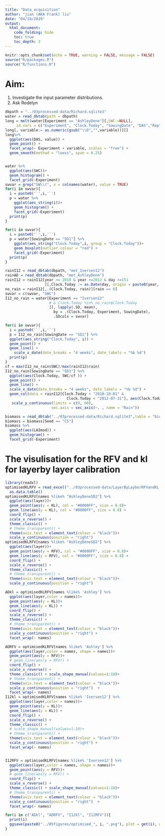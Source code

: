 ```yaml
---
title: "Data_acquisition"
author: "jian (AKA Frank) liu"
date: "04/10/2019"
output:
  html_document: 
    code_folding: hide
    toc: true
    toc_depth: 3
---
```


```r
knitr::opts_chunk$set(echo = TRUE, warning = FALSE, message = FALSE)
source("R/packages.R")
source("R/functions.R")
```

# Aim:  

1. Investigate the input parameter distributions. 
2. Ask Rodelyn

```r
dbpath = "../03processed-data/Richard.sqlite3"
water = read_dbtab(path = dbpath)
long = melt(water[Experiment == "AshleyDene"][,SWC:=NULL], 
     id.vars = c("Experiment", "Clock.Today", "SowingDate", "DAS","Rep", "Plot","Season", "Seed"),variable.factor = FALSE)
long[, variable:= as.numeric(gsub("\\D","",variable))][]
long%>% 
  ggplot(aes(DAS, value)) +
  geom_point() +
  facet_wrap(~ Experiment + variable, scales = "free") +
  geom_smooth(method = "loess", span = 0.25)
```
```r

```

```r
water %>% 
  ggplot(aes(SWC))+ 
  geom_histogram() +
  facet_grid(~Experiment)
swvar = grep("SW\\(", x = colnames(water), value = TRUE)
for(i in swvar){
  i = paste0('`',i,'`')
  p = water %>% 
    ggplot(aes_string(i))+ 
    geom_histogram() +
    facet_grid(~Experiment)
  print(p)
}

for(i in swvar){
  i = paste0('`',i,'`')
  p = water[SowingDate == "SD1"] %>% 
    ggplot(aes_string("Clock.Today",i, group = "Clock.Today"))+ 
    geom_boxplot(outlier.colour = "red") +
    facet_grid(~Experiment)
  print(p)
}
```
```r
rainI12 = read_dbtab(dbpath, "met_Iversen12")
rainAD = read_dbtab(dbpath, "met_AshleyDene")
rainI12 = rainI12[year >= 2010 & year <=2012 & day >=151
                  ][,Clock.Today := as.Date(day, origin = paste0(year, "-01-01"))]
no_rain = rainI12[,.(Clock.Today, rain)][rain == 0]
swvar = c(swvar, "SWC")
I12_no_rain = water[Experiment == "Iversen12" 
                    # & Clock.Today %in% no_rain$Clock.Today
                    ][, lapply(.SD, mean), 
                      by = .(Clock.Today, Experiment, SowingDate), 
                      .SDcols = swvar]

for(i in swvar){
  i = paste0('`',i,'`')
  p = I12_no_rain[SowingDate == "SD1"] %>% 
  ggplot(aes_string("Clock.Today", i)) +
  geom_point() +
  geom_line() +
    scale_x_date(date_breaks = "4 weeks", date_labels = "%b %d")
  print(p)
}
cf = max(I12_no_rain$SWC)/max(rainI12$rain)
I12_no_rain[SowingDate == "SD1"] %>% 
  ggplot(aes(Clock.Today, SWC/cf )) +
  geom_point() +
  geom_line() +
  scale_x_date(date_breaks = "4 weeks", date_labels = "%b %d") +
  geom_col(data = rainI12[Clock.Today > "2010-10-01" & 
                            Clock.Today < "2012-07-31"], aes(Clock.Today, rain))+
   scale_y_continuous(limits = c(0, 60), 
                     sec.axis = sec_axis(~. , name = "Rain"))

```

```r
biomass = read_dbtab("../03processed-data/Richard.sqlite3",table = "biomass")
biomass = biomass[Seed == "CS"]
biomass %>% 
  ggplot(aes(LAImod)) +
  geom_histogram() +
  facet_grid(~Experiment)
```
# The visulisation for the RFV and kl for layerby layer calibration

```r
library(readxl)
optimisedKLRFV = read_excel("../03processed-data/LayerByLayberRFVandKL.xlsx") %>% 
  as.data.table()
optimisedKLRFV[names %like% "AshleyDeneSD2"] %>% 
  ggplot(aes(layer))+
  geom_point(aes(y = KL), col = "#0000FF", size = 0.8)+ 
  geom_line(aes(y = KL), col = "#0000FF", size = 0.8) +
  coord_flip() +
  scale_x_reverse() +
  theme_classic() +
  # theme_transparent() + 
  theme(axis.text = element_text(colour = "black"))+
  scale_y_continuous(position = "right")
optimisedKLRFV[names %like% "AshleyDeneSD2"] %>% 
  ggplot(aes(layer))+
  geom_point(aes(y = RFV), col = "#0000FF", size = 0.8)+ 
  geom_line(aes(y = RFV), col = "#0000FF", size = 0.8) +
  coord_flip() +
  scale_x_reverse() +
  theme_classic() +
  # theme_transparent() + 
  theme(axis.text = element_text(colour = "black"))+
  scale_y_continuous(position = "right")
```
```r
ADkl = optimisedKLRFV[names %like% 'Ashley'] %>% 
  ggplot(aes(layer,color = names))+
  geom_point(aes(y = KL))+ 
  geom_line(aes(y = KL)) +
  coord_flip() +
  scale_x_reverse() +
  theme_classic() +
  # theme_transparent() + 
  theme(axis.text = element_text(colour = "black"))+
  scale_y_continuous(position = "right") +
  facet_wrap(~ names)

ADRFV = optimisedKLRFV[names %like% 'Ashley'] %>% 
  ggplot(aes(layer,color = names, shape = names))+
  geom_point(aes(y = RFV))+ 
  # geom_line(aes(y = RFV)) +
  coord_flip() +
  scale_x_reverse() +
  theme_classic() + scale_shape_manual(values=1:10)+
  # theme_transparent() + 
  theme(axis.text = element_text(colour = "black"))+
  scale_y_continuous(position = "right")  +
  facet_wrap(~ names)
I12kl = optimisedKLRFV[names %like% 'Iversen12'] %>% 
  ggplot(aes(layer,color = names))+
  geom_point(aes(y = KL))+ 
  geom_line(aes(y = KL)) +
  coord_flip() +
  scale_x_reverse() +
  theme_classic() +
  # scale_shape_manual(values=1:10)+
  # theme_transparent() + 
  theme(axis.text = element_text(colour = "black"))+
  scale_y_continuous(position = "right") +
  facet_wrap(~ names)


I12RFV = optimisedKLRFV[names %like% 'Iversen12'] %>% 
  ggplot(aes(layer,color = names, shape = names))+
  geom_point(aes(y = RFV))+ 
  # geom_line(aes(y = RFV)) +
  coord_flip() +
  scale_x_reverse() +
  theme_classic() + scale_shape_manual(values=1:10)+
  # theme_transparent() + 
  theme(axis.text = element_text(colour = "black"))+
  scale_y_continuous(position = "right")  +
  facet_wrap(~ names)

for(i in c("ADkl", "ADRFV", "I12kl", "I12RFV")){
  print(i)
  ggsave(paste0("../05figures/optimised_", i, ".png"), plot = get(i), width = 8, dpi = 300)
}


```

